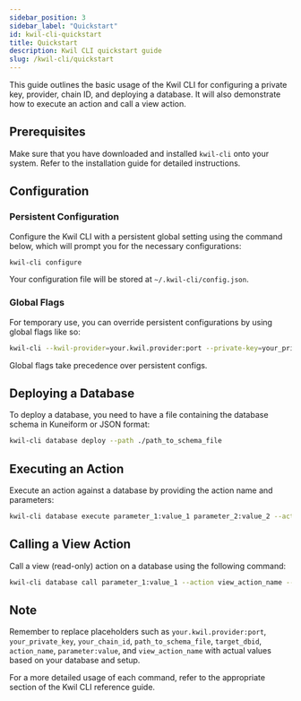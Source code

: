 ```yaml
---
sidebar_position: 3
sidebar_label: "Quickstart"
id: kwil-cli-quickstart
title: Quickstart
description: Kwil CLI quickstart guide
slug: /kwil-cli/quickstart
---
```


This guide outlines the basic usage of the Kwil CLI for configuring a private key, provider, chain ID, and deploying a database. It will also demonstrate how to execute an action and call a view action.

## Prerequisites

Make sure that you have downloaded and installed `kwil-cli` onto your system. Refer to the installation guide for detailed instructions.

## Configuration

### Persistent Configuration

Configure the Kwil CLI with a persistent global setting using the command below, which will prompt you for the necessary configurations:

```bash
kwil-cli configure
```

Your configuration file will be stored at `~/.kwil-cli/config.json`.

### Global Flags

For temporary use, you can override persistent configurations by using global flags like so:

```bash
kwil-cli --kwil-provider=your.kwil.provider:port --private-key=your_private_key --chain-id=your_chain_id
```

Global flags take precedence over persistent configs.

## Deploying a Database

To deploy a database, you need to have a file containing the database schema in Kuneiform or JSON format:

```bash
kwil-cli database deploy --path ./path_to_schema_file
```

## Executing an Action

Execute an action against a database by providing the action name and parameters:

```bash
kwil-cli database execute parameter_1:value_1 parameter_2:value_2 --action action_name --dbid target_dbid
```

## Calling a View Action

Call a view (read-only) action on a database using the following command:

```bash
kwil-cli database call parameter_1:value_1 --action view_action_name --dbid target_dbid
```

## Note

Remember to replace placeholders such as `your.kwil.provider:port`, `your_private_key`, `your_chain_id`,  `path_to_schema_file`, `target_dbid`, `action_name`, `parameter:value`, and `view_action_name` with actual values based on your database and setup.

For a more detailed usage of each command, refer to the appropriate section of the Kwil CLI reference guide.
